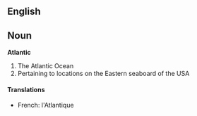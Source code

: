 ==English==

==Noun==
'''Atlantic'''
#The Atlantic Ocean
#Pertaining to locations on the Eastern seaboard of the USA

====Translations====
*French: l'Atlantique